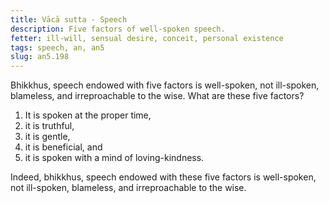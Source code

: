 ```yaml
---
title: Vācā sutta - Speech
description: Five factors of well-spoken speech.
fetter: ill-will, sensual desire, conceit, personal existence
tags: speech, an, an5
slug: an5.198
---
```


Bhikkhus, speech endowed with five factors is well-spoken, not ill-spoken, blameless, and irreproachable to the wise. What are these five factors?

1) It is spoken at the proper time,
2) it is truthful,
3) it is gentle,
4) it is beneficial, and
5) it is spoken with a mind of loving-kindness.

Indeed, bhikkhus, speech endowed with these five factors is well-spoken, not ill-spoken, blameless, and irreproachable to the wise.